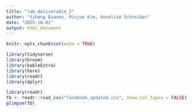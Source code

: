 ```yaml
---
title: "lab_deliverable_2"
author: "Yihang Duanmu, Minjun Kim, Annelise Schreiber"
date: "2025-10-01"
output: html_document
---
```


```r
knitr::opts_chunk$set(echo = TRUE)
```

```r
library(tidyverse)
library(broom)
library(kableExtra)
library(here)
library(readr)
library(dplyr)
```

```r
library(readr)
fb <- readr::read_csv("facebook_updated.csv", show_col_types = FALSE)
glimpse(fb)
```
